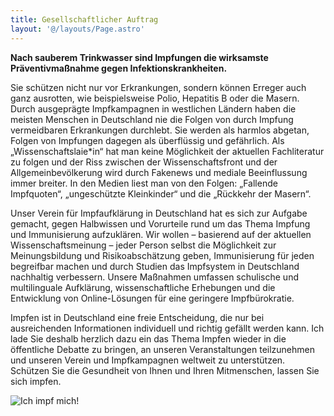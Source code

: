 ```yaml
---
title: Gesellschaftlicher Auftrag
layout: '@/layouts/Page.astro'
---
```



<div class="flex gap-10 mb-5">
<div>

**Nach sauberem Trinkwasser sind Impfungen die wirksamste Präventivmaßnahme gegen Infektionskrankheiten.**

Sie schützen nicht nur vor Erkrankungen, sondern können Erreger auch ganz ausrotten, wie beispielsweise Polio, Hepatitis B oder die Masern. Durch ausgeprägte Impfkampagnen in westlichen Ländern haben die meisten Menschen in Deutschland nie die Folgen von durch Impfung vermeidbaren Erkrankungen durchlebt. Sie werden als harmlos abgetan, Folgen von Impfungen dagegen als überflüssig und gefährlich. Als „Wissenschaftslaie\*in“ hat man keine Möglichkeit der aktuellen Fachliteratur zu folgen und der Riss zwischen der Wissenschaftsfront und der Allgemeinbevölkerung wird durch Fakenews und mediale Beeinflussung immer breiter. In den Medien liest man von den Folgen: „Fallende Impfquoten“, „ungeschützte Kleinkinder“ und die „Rückkehr der Masern“.

Unser Verein für Impfaufklärung in Deutschland hat es sich zur Aufgabe gemacht, gegen Halbwissen und Vorurteile rund um das Thema Impfung und Immunisierung aufzuklären. Wir wollen – basierend auf der aktuellen Wissenschaftsmeinung – jeder Person selbst die Möglichkeit zur Meinungsbildung und Risikoabschätzung geben, Immunisierung für jeden begreifbar machen und durch Studien das Impfsystem in Deutschland nachhaltig verbessern. Unsere Maßnahmen umfassen schulische und multilinguale Aufklärung, wissenschaftliche Erhebungen und die Entwicklung von Online-Lösungen für eine geringere Impfbürokratie.

Impfen ist in Deutschland eine freie Entscheidung, die nur bei ausreichenden Informationen individuell und richtig gefällt werden kann. Ich lade Sie deshalb herzlich dazu ein das Thema Impfen wieder in die öffentliche Debatte zu bringen, an unseren Veranstaltungen teilzunehmen und unseren Verein und Impfkampagnen weltweit zu unterstützen. Schützen Sie die Gesundheit von Ihnen und Ihren Mitmenschen, lassen Sie sich impfen.

</div>
<div>

<Image src={ImgIchImpfMich} alt="Ich impf mich!" />

</div>
</div>
